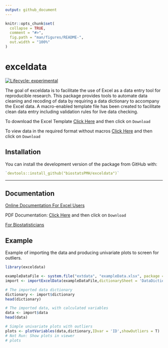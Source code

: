 ```yaml
---
output: github_document
---
```


<!-- README.md is generated from README.Rmd. Please edit that file -->

```r
knitr::opts_chunk$set(
  collapse = TRUE,
  comment = "#>",
  fig.path = "man/figures/README-",
  out.width = "100%"
)
```


# exceldata

<!-- badges: start -->
[![Lifecycle: experimental](https://img.shields.io/badge/lifecycle-experimental-orange.svg)](https://lifecycle.r-lib.org/articles/stages.html#experimental)
<!--[![CRAN status](https://www.r-pkg.org/badges/version/exceldata)](https://CRAN.R-project.org/package=exceldata)-->
<!-- badges: end -->

The goal of exceldata is to facilitate the use of Excel as a data entry tool for reproducible research. This package provides tools to automate data cleaning and recoding of data by requiring a data dictionary to accompany the Excel data. A macro-enabled template file has been created to facilitate clean data entry including validation rules for live data checking.

To download the Excel Template
[Click Here](https://github.com/biostatsPMH/exceldata/blob/main/images/DataDictionary0.9.1.xlsm) and then click on `Download`

To view data in the required format without macros
[Click Here](https://github.com/biostatsPMH/exceldata/blob/main/inst/extdata/exampleData.xlsx) and then click on `Download`

## Installation

<!--You can install the released version of PDstats from [CRAN](https://CRAN.R-project.org) with:

``` r
install.packages("PDstats")
```

And the development version from [GitHub](https://github.com/) with:
-->

You can install the development version of the package from GitHub with:

``` r
`devtools::install_github("biostatsPMH/exceldata")`
```

---
## Documentation

[Online Documentation For Excel Users](https://biostatspmh.github.io/exceldata/information-for-users-of-the-data-dictionary.html)

PDF Documentation: [Click Here](https://github.com/biostatsPMH/exceldata/blob/main/docs/ExcelDictionaryUserManual.pdf) and then click on `Download`
<!-- Note - this is created in a separate directory - Teaching/excelData Instructions -->

[For Biostatisticians](https://biostatspmh.github.io/exceldata/)


## Example

Example of importing the data and producing univariate plots to screen for outliers.

```r
library(exceldata)

exampleDataFile <- system.file("extdata", "exampleData.xlsx", package = "exceldata")
import <- importExcelData(exampleDataFile,dictionarySheet = 'DataDictionary',dataSheet = 'DataEntry')

# The imported data dictionary 
dictionary <- import$dictionary
head(dictionary)

# The imported data, with calculated variables
data <- import$data
head(data)

# Simple univariate plots with outliers 
plots <- plotVariables(data,dictionary,IDvar = 'ID',showOutliers = T)
# Not Run: Show plots in viewer
# plots

```

